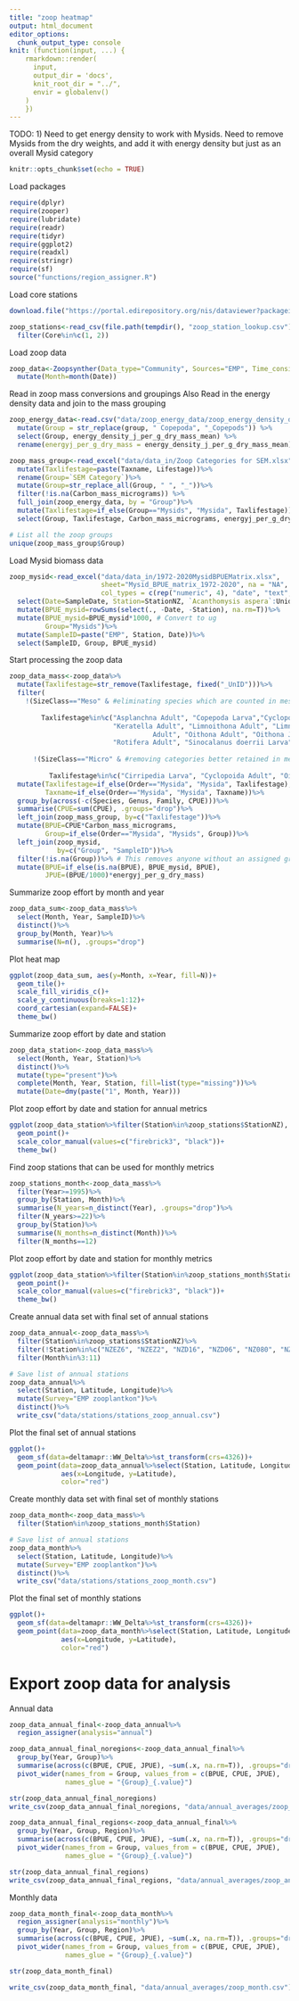 ```yaml
---
title: "zoop heatmap"
output: html_document
editor_options: 
  chunk_output_type: console
knit: (function(input, ...) {
    rmarkdown::render(
      input,
      output_dir = 'docs',
      knit_root_dir = "../",
      envir = globalenv()
    )
    })
---
```


TODO:
1) Need to get energy density to work with Mysids. 
Need to remove Mysids from the dry weights, and add it with energy density but just as an overall Mysid category

```r
knitr::opts_chunk$set(echo = TRUE)
```

Load packages
```r
require(dplyr)
require(zooper)
require(lubridate)
require(readr)
require(tidyr)
require(ggplot2)
require(readxl)
require(stringr)
require(sf)
source("functions/region_assigner.R")
```

Load core stations
```r
download.file("https://portal.edirepository.org/nis/dataviewer?packageid=edi.522.7&entityid=71dd301f30a2bc2e40f5da573dde9f97", destfile = file.path(tempdir(), "zoop_station_lookup.csv"))

zoop_stations<-read_csv(file.path(tempdir(), "zoop_station_lookup.csv"))%>%
  filter(Core%in%c(1, 2))
```

Load zoop data
```r
zoop_data<-Zoopsynther(Data_type="Community", Sources="EMP", Time_consistency = TRUE)%>%
  mutate(Month=month(Date))
```


Read in zoop mass conversions and groupings
Also Read in the energy density data and join to the mass grouping
```r
zoop_energy_data<-read.csv("data/zoop_energy_data/zoop_energy_density_dry.csv") %>% 
  mutate(Group = str_replace(group, " Copepoda", "_Copepods")) %>% 
  select(Group, energy_density_j_per_g_dry_mass_mean) %>% 
  rename(energyj_per_g_dry_mass = energy_density_j_per_g_dry_mass_mean)

zoop_mass_group<-read_excel("data/data_in/Zoop Categories for SEM.xlsx", na = "NA")%>%
  mutate(Taxlifestage=paste(Taxname, Lifestage))%>%
  rename(Group=`SEM Category`)%>%
  mutate(Group=str_replace_all(Group, " ", "_"))%>%
  filter(!is.na(Carbon_mass_micrograms)) %>% 
  full_join(zoop_energy_data, by = "Group")%>%
  mutate(Taxlifestage=if_else(Group=="Mysids", "Mysida", Taxlifestage))%>%
  select(Group, Taxlifestage, Carbon_mass_micrograms, energyj_per_g_dry_mass)

# List all the zoop groups
unique(zoop_mass_group$Group)
```

Load Mysid biomass data
```r
zoop_mysid<-read_excel("data/data_in/1972-2020MysidBPUEMatrix.xlsx",
                       sheet="Mysid_BPUE_matrix_1972-2020", na = "NA",
                       col_types = c(rep("numeric", 4), "date", "text", "text", rep("text", 7), rep("numeric", 8)))%>%
  select(Date=SampleDate, Station=StationNZ, `Acanthomysis aspera`:Unidentified)%>%
  mutate(BPUE_mysid=rowSums(select(., -Date, -Station), na.rm=T))%>%
  mutate(BPUE_mysid=BPUE_mysid*1000, # Convert to ug
         Group="Mysids")%>%
  mutate(SampleID=paste("EMP", Station, Date))%>%
  select(SampleID, Group, BPUE_mysid)
```


Start processing the zoop data
```r
zoop_data_mass<-zoop_data%>%
  mutate(Taxlifestage=str_remove(Taxlifestage, fixed("_UnID")))%>%
  filter(
    !(SizeClass=="Meso" & #eliminating species which are counted in meso and micro and retained better in the micro net from the meso calcs
        
        Taxlifestage%in%c("Asplanchna Adult", "Copepoda Larva","Cyclopoida Juvenile", "Eurytemora affinis Larva", "Harpacticoida Undifferentiated",
                          "Keratella Adult", "Limnoithona Adult", "Limnoithona Juvenile", "Limnoithona sinenesis Adult", "Limnoithona tetraspina
                                    Adult", "Oithona Adult", "Oithona Juvenile", "Oithona davisae Adult", "Polyarthra Adult","Pseudodiaptomus Larva", 
                          "Rotifera Adult", "Sinocalanus doerrii Larva", "Synchaeta Adult", "Synchaeta bicornis Adult", "Trichocerca Adult")) &
      
      !(SizeClass=="Micro" & #removing categories better retained in meso net from micro net matrix
          
          Taxlifestage%in%c("Cirripedia Larva", "Cyclopoida Adult", "Oithona similis")))%>%
  mutate(Taxlifestage=if_else(Order=="Mysida", "Mysida", Taxlifestage), # Need to summarise Mysid CPUE first before joining to Mysid BPUE
         Taxname=if_else(Order=="Mysida", "Mysida", Taxname))%>%
  group_by(across(-c(Species, Genus, Family, CPUE)))%>%
  summarise(CPUE=sum(CPUE), .groups="drop")%>%
  left_join(zoop_mass_group, by=c("Taxlifestage"))%>%
  mutate(BPUE=CPUE*Carbon_mass_micrograms,
         Group=if_else(Order=="Mysida", "Mysids", Group))%>%
  left_join(zoop_mysid, 
            by=c("Group", "SampleID"))%>%
  filter(!is.na(Group))%>% # This removes anyone without an assigned group
  mutate(BPUE=if_else(is.na(BPUE), BPUE_mysid, BPUE),
         JPUE=(BPUE/1000)*energyj_per_g_dry_mass)
```



Summarize zoop effort by month and year
```r
zoop_data_sum<-zoop_data_mass%>%
  select(Month, Year, SampleID)%>%
  distinct()%>%
  group_by(Month, Year)%>%
  summarise(N=n(), .groups="drop")
```

Plot heat map
```r
ggplot(zoop_data_sum, aes(y=Month, x=Year, fill=N))+
  geom_tile()+
  scale_fill_viridis_c()+
  scale_y_continuous(breaks=1:12)+
  coord_cartesian(expand=FALSE)+
  theme_bw()
```

Summarize zoop effort by date and station
```r
zoop_data_station<-zoop_data_mass%>%
  select(Month, Year, Station)%>%
  distinct()%>%
  mutate(type="present")%>%
  complete(Month, Year, Station, fill=list(type="missing"))%>%
  mutate(Date=dmy(paste("1", Month, Year)))
```

Plot zoop effort by date and station for annual metrics
```r
ggplot(zoop_data_station%>%filter(Station%in%zoop_stations$StationNZ), aes(x=Date, y=Station, color=type))+
  geom_point()+
  scale_color_manual(values=c("firebrick3", "black"))+
  theme_bw()
```

Find zoop stations that can be used for monthly metrics
```r
zoop_stations_month<-zoop_data_mass%>%
  filter(Year>=1995)%>%
  group_by(Station, Month)%>%
  summarise(N_years=n_distinct(Year), .groups="drop")%>%
  filter(N_years>=22)%>%
  group_by(Station)%>%
  summarise(N_months=n_distinct(Month))%>%
  filter(N_months==12)
```

Plot zoop effort by date and station for monthly metrics
```r
ggplot(zoop_data_station%>%filter(Station%in%zoop_stations_month$Station), aes(x=Date, y=Station, color=type))+
  geom_point()+
  scale_color_manual(values=c("firebrick3", "black"))+
  theme_bw()
```

Create annual data set with final set of annual stations
```r
zoop_data_annual<-zoop_data_mass%>%
  filter(Station%in%zoop_stations$StationNZ)%>%
  filter(!Station%in%c("NZEZ6", "NZEZ2", "NZD16", "NZD06", "NZ080", "NZ042"))%>% # Renove stations that aren't continuous in time
  filter(Month%in%3:11)

# Save list of annual stations
zoop_data_annual%>%
  select(Station, Latitude, Longitude)%>%
  mutate(Survey="EMP zooplantkon")%>%
  distinct()%>%
  write_csv("data/stations/stations_zoop_annual.csv")
```

Plot the final set of annual stations
```r
ggplot()+
  geom_sf(data=deltamapr::WW_Delta%>%st_transform(crs=4326))+
  geom_point(data=zoop_data_annual%>%select(Station, Latitude, Longitude)%>%distinct(), 
             aes(x=Longitude, y=Latitude),
             color="red")
```

Create monthly data set with final set of monthly stations
```r
zoop_data_month<-zoop_data_mass%>%
  filter(Station%in%zoop_stations_month$Station)

# Save list of annual stations
zoop_data_month%>%
  select(Station, Latitude, Longitude)%>%
  mutate(Survey="EMP zooplantkon")%>%
  distinct()%>%
  write_csv("data/stations/stations_zoop_month.csv")
```

Plot the final set of monthly stations
```r
ggplot()+
  geom_sf(data=deltamapr::WW_Delta%>%st_transform(crs=4326))+
  geom_point(data=zoop_data_month%>%select(Station, Latitude, Longitude)%>%distinct(), 
             aes(x=Longitude, y=Latitude),
             color="red")
```

# Export zoop data for analysis

Annual data
```r
zoop_data_annual_final<-zoop_data_annual%>%
  region_assigner(analysis="annual")

zoop_data_annual_final_noregions<-zoop_data_annual_final%>%
  group_by(Year, Group)%>%
  summarise(across(c(BPUE, CPUE, JPUE), ~sum(.x, na.rm=T)), .groups="drop")%>%
  pivot_wider(names_from = Group, values_from = c(BPUE, CPUE, JPUE),
              names_glue = "{Group}_{.value}")

str(zoop_data_annual_final_noregions)
write_csv(zoop_data_annual_final_noregions, "data/annual_averages/zoop_annual_noregions.csv")

zoop_data_annual_final_regions<-zoop_data_annual_final%>%
  group_by(Year, Group, Region)%>%
  summarise(across(c(BPUE, CPUE, JPUE), ~sum(.x, na.rm=T)), .groups="drop")%>%
  pivot_wider(names_from = Group, values_from = c(BPUE, CPUE, JPUE),
              names_glue = "{Group}_{.value}")

str(zoop_data_annual_final_regions)
write_csv(zoop_data_annual_final_regions, "data/annual_averages/zoop_annual_regions.csv")
```

Monthly data
```r
zoop_data_month_final<-zoop_data_month%>%
  region_assigner(analysis="monthly")%>%
  group_by(Year, Group, Region)%>%
  summarise(across(c(BPUE, CPUE, JPUE), ~sum(.x, na.rm=T)), .groups="drop")%>%
  pivot_wider(names_from = Group, values_from = c(BPUE, CPUE, JPUE),
              names_glue = "{Group}_{.value}")

str(zoop_data_month_final)

write_csv(zoop_data_month_final, "data/annual_averages/zoop_month.csv")
```


